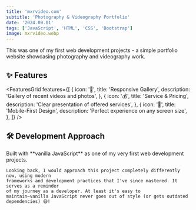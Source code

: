 ```yaml
---
title: 'mxrvideo.com'
subtitle: 'Photography & Videography Portfolio'
date: '2024.09.01'
tags: ['JavaScript', 'HTML', 'CSS', 'Bootstrap']
image: mxrvideo.webp
---
```


This was one of my first web development projects - a simple portfolio website
showcasing photography and videography work.

<MdxImage src="/mxrvideo.webp" alt="landing page of mxr video website" />

## ✨ Features

<FeaturesGrid
  features={[
    {
      icon: '📱',
      title: 'Responsive Gallery',
      description: 'Gallery of recent videos and photos',
    },
    {
      icon: '💰',
      title: 'Service & Pricing',
      description: 'Clear presentation of offered services',
    },
    {
      icon: '📱',
      title: 'Mobile-First Design',
      description: 'Perfect experience on any screen size',
    },
  ]}
/>

## 🛠️ Development Approach

<InfoBox>
    Built with **vanilla JavaScript** as one of my very first web development projects.

    Looking back, I would approach this project completely differently now, using modern
    frameworks and development practices that I've since mastered. It serves as a reminder
    of my journey as a developer. At least it's easy to
    maintain—vanilla JavaScript never goes out of style (or gets outdated dependencies) 😆!

</InfoBox>

<ProjectCTA url="https://www.mxrvideo.com" label="View Live Site" />
